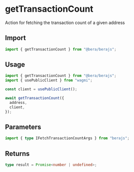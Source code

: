 # getTransactionCount

Action for fetching the transaction count of a given address

## Import

```ts
import { getTransactionCount } from "@bera/berajs";
```

## Usage

```ts [example.ts]
import { getTransactionCount } from "@bera/berajs";
import { usePublicClient } from "wagmi";

const client = usePublicClient();

await getTransactionCount({
  address,
  client,
});
```

## Parameters

```ts
import { type IFetchTransactionCountArgs } from "berajs";
```

## Returns

```ts
type result = Promise<number | undefined>;
```
